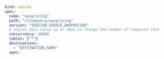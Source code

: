 ```yaml copy
kind: source
spec:
  name: "awspricing"
  path: "cloudquery/awspricing"
  version: "VERSION_SOURCE_AWSPRICING"
  # adjust this value up or down to change the number of requests that are made in parallel
  concurrency: 10000
  tables: ["*"]
  destinations:
    - "DESTINATION_NAME"
  spec:
```
